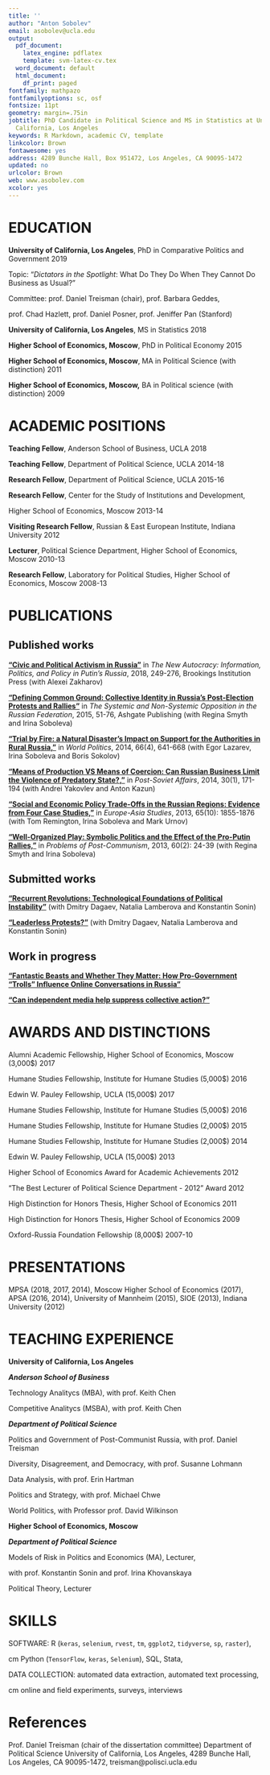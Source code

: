 ```yaml
---
title: ''
author: "Anton Sobolev"
email: asobolev@ucla.edu
output:
  pdf_document:
    latex_engine: pdflatex
    template: svm-latex-cv.tex
  word_document: default
  html_document:
    df_print: paged
fontfamily: mathpazo
fontfamilyoptions: sc, osf
fontsize: 11pt
geometry: margin=.75in
jobtitle: PhD Candidate in Political Science and MS in Statistics at University of
  California, Los Angeles
keywords: R Markdown, academic CV, template
linkcolor: Brown
fontawesome: yes
address: 4289 Bunche Hall, Box 951472, Los Angeles, CA 90095-1472
updated: no
urlcolor: Brown
web: www.asobolev.com
xcolor: yes
---
```




# EDUCATION

**University of California, Los Angeles**, PhD in Comparative Politics and Government  \hfill 2019

\hskip 1cm  Topic: "*Dictators in the Spotlight*: What Do They Do When They Cannot Do Business as
Usual?"

\hskip 1cm  Committee: prof. Daniel Treisman (chair), prof. Barbara Geddes,

\hskip 1cm prof. Chad Hazlett, prof. Daniel Posner, prof. Jeniffer Pan (Stanford)

**University of California, Los Angeles**, MS in Statistics  \hfill 2018

**Higher School of Economics, Moscow**, PhD in Political Economy  \hfill 2015

**Higher School of Economics, Moscow**, MA in  Political Science (with distinction)  \hfill 2011

**Higher School of Economics, Moscow,** BA in Political science (with distinction)  \hfill 2009

# ACADEMIC POSITIONS

**Teaching Fellow**, Anderson School of Business, UCLA \hfill 2018 

**Teaching Fellow**, Department of Political Science, UCLA \hfill 2014-18

**Research Fellow**, Department of Political Science, UCLA \hfill 2015-16

**Research Fellow**, Center for the Study of Institutions and Development,

Higher School of Economics, Moscow \hfill 2013-14

**Visiting Research Fellow**, Russian & East European Institute, Indiana University  \hfill 2012

**Lecturer**, Political Science Department, Higher School of Economics, Moscow \hfill 2010-13 

**Research Fellow**, Laboratory for Political Studies, Higher School of Economics, Moscow \hfill 2008-13

# PUBLICATIONS

## Published works

[**“Civic and Political Activism in Russia”**](http://www.jstor.org/stable/10.7864/j.ctt1zkjzsh.13) in *The New Autocracy: Information, Politics, and Policy in Putin's Russia*, 2018, 249-276, Brookings Institution Press (with Alexei Zakharov)

[**“Defining Common Ground: Collective Identity in Russia's Post-Election Protests and Rallies”**](https://AntonSobolev.github.com/files/2013-Defining-Commong-Ground.pdf) in *The Systemic and Non-Systemic Opposition in the Russian Federation*, 2015, 51-76, Ashgate Publishing (with Regina Smyth and Irina Soboleva)

[**“Trial by Fire: a Natural Disaster’s Impact on Support for the Authorities in Rural Russia,”**](http://dx.doi.org/10.1017/S0043887114000215) in *World Politics*, 2014, 66(4), 641-668  (with Egor Lazarev, Irina Soboleva and Boris Sokolov) 

[**"Means of Production VS Means of Coercion: Can Russian Business Limit the Violence of Predatory State?,"**](http://www.tandfonline.com/doi/full/10.1080/1060586X.2013.859434) in *Post-Soviet Affairs*, 2014, 30(1), 171-194 (with Andrei Yakovlev and Anton Kazun)

[**“Social and Economic Policy Trade-Offs  in the Russian Regions: Evidence from Four Case Studies,”**](http://www.tandfonline.com/doi/full/10.1080/09668136.2013.838055) in *Europe-Asia Studies*, 2013, 65(10): 1855-1876 (with Tom Remington, Irina Soboleva and Mark Urnov) 

[**“Well-Organized Play: Symbolic Politics and the Effect of the Pro-Putin Rallies,”**](“Well-Organized Play: Symbolic Politics and the Effect of the Pro-Putin Rallies,”) in *Problems of Post-Communism*, 2013, 60(2): 24-39 (with Regina Smyth and Irina Soboleva) 

## Submitted works
[**"Recurrent Revolutions: Technological Foundations of Political Instability"**](http://papers.ssrn.com/sol3/papers.cfm?abstract_id=2365057) (with Dmitry Dagaev, Natalia Lamberova and Konstantin Sonin)

[**"Leaderless Protests?"**](#published-works) (with Dmitry Dagaev, Natalia Lamberova and Konstantin Sonin)

## Work in progress
[**"Fantastic Beasts and Whether They Matter: How Pro-Government “Trolls” Influence Online Conversations in Russia"**](#published-works)

[**"Can independent media help suppress collective action?"**](#published-works)

# AWARDS AND DISTINCTIONS

Alumni Academic Fellowship, Higher School of Economics, Moscow (3,000$) \hfill 2017 

Humane Studies Fellowship, Institute for Humane Studies (5,000$) \hfill 2016

Edwin W. Pauley Fellowship, UCLA (15,000$) \hfill 2017 

Humane Studies Fellowship, Institute for Humane Studies (5,000$) \hfill 2016 

Humane Studies Fellowship, Institute for Humane Studies (2,000$) \hfill 2015 

Humane Studies Fellowship, Institute for Humane Studies (2,000$) \hfill 2014 

Edwin W. Pauley Fellowship, UCLA (15,000$) \hfill 2013 

Higher School of Economics Award for Academic Achievements \hfill 2012 

“The Best Lecturer of Political Science Department - 2012” Award \hfill 2012 

High Distinction for Honors Thesis, Higher School of Economics \hfill  2011 

High Distinction for Honors Thesis, Higher School of Economics \hfill  2009

Oxford-Russia Foundation Fellowship (8,000$) \hfill  2007-10 

# PRESENTATIONS

MPSA (2018, 2017, 2014), Moscow Higher School of Economics (2017), APSA (2016, 2014), University of Mannheim (2015), SIOE (2013), Indiana University (2012)

# TEACHING EXPERIENCE

**University of California, Los Angeles**

***Anderson School of Business***

\hskip 1cm Technology Analitycs (MBA), with prof. Keith Chen

\hskip 1cm Competitive Analitycs (MSBA), with prof. Keith Chen

***Department of Political Science***

\hskip 1cm Politics and Government of Post-Communist Russia, with prof. Daniel Treisman

\hskip 1cm Diversity, Disagreement, and Democracy, with prof. Susanne Lohmann

\hskip 1cm Data Analysis, with prof. Erin Hartman

\hskip 1cm Politics and Strategy, with prof. Michael Chwe

\hskip 1cm World Politics, with Professor prof. David Wilkinson

**Higher School of Economics, Moscow**

***Department of Political Science***

\hskip 1cm Models of Risk in Politics and Economics (MA), Lecturer,

\hskip 1cm with prof. Konstantin Sonin and prof. Irina Khovanskaya 

\hskip 1cm Political Theory, Lecturer

# SKILLS

SOFTWARE:  R (`keras`, `selenium`, `rvest`, `tm`, `ggplot2`, `tidyverse`, `sp`, `raster`),

\hskip 1.9 cm Python (`TensorFlow`, `keras`, `Selenium`), SQL,  Stata, \LaTeX

DATA COLLECTION: automated data extraction, automated text processing,

\hskip 1.9 cm online and field experiments, surveys, interviews

# References
Prof. Daniel Treisman (chair of the dissertation committee) Department of Political Science
University of California, Los Angeles, 4289 Bunche Hall, Los Angeles, CA 90095-1472, treisman@polisci.ucla.edu